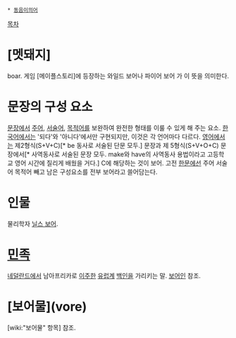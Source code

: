  * [[동음이의어]]
[[목차]]
= [멧돼지] =
boar. 게임 [메이플스토리]에 등장하는 와일드 보어나 파이어 보어 가 이 뜻을 의미한다.

= 문장의 구성 요소 =
[[문장]]에서 [[주어]], [[서술어]], [[목적어]]를 보완하여 완전한 형태를 이룰 수 있게 해 주는 요소. [[한국어]]에서는 '되다'와 '아니다'에서만 구현되지만, 이것은 각 언어마다 다르다. [[영어]]에서는 제2형식(S+V+C)[* be 동사로 서술된 단문 모두.] 문장과 제 5형식(S+V+O+C) 문장에서[* 사역동사로 서술된 문장 모두. make와 have의 사역동사 용법이라고 고등학교 영어 시간에 질리게 배웠을 거다.] C에 해당하는 것이 보어. 고전 [[한문]]에선 주어 서술어 목적어 빼고 남은 구성요소를 전부 보어라고 쓸어담는다.
= 인물 =
물리학자 [[닐스 보어]].

= [[민족]] =
[[네덜란드]]에서 남아프리카로 [[이주]]한 [[유럽]]계 [[백인]]을 가리키는 말. [[보어인]] 참조.

= [보어물](vore) =
[wiki:"보어물" 항목] 참조.
